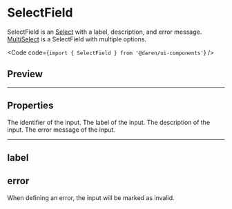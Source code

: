 
# SelectField

SelectField is an [Select](/select) with a label, description, and error
message. [MultiSelect](/select-field) is a SelectField with multiple options.

<Code code={`import { SelectField } from '@daren/ui-components'`} />

## Preview

<Preview>
  <div className="space-y-2">
    <SelectField
      name="select-field-basic"
      label="Select label"
      description="Select description"
      items={[
        {label: 'Item 1', value: '1'},
        {label: 'Item 2', value: '2'},
      ]}
    />
  </div>
</Preview>

---

## Properties

<Properties>
  <Property name="name" type="string" required>
    The identifier of the input.
  </Property>
  <Property name="label" type="string">
    The label of the input.
  </Property>
  <Property name="description" type="string">
    The description of the input.
  </Property>
  <Property name="error" type="string">
    The error message of the input.
  </Property>
</Properties>

---

## label

<Preview>
  <div className="space-y-2">
    <SelectField
      items={[
        {label: 'Item 1', value: '1'},
        {label: 'Item 2', value: '2'},
      ]}
      label="example label"
    />
  </div>
</Preview>

## error

When defining an error, the input will be marked as invalid.

<Preview>
  <div className="space-y-2">
    <SelectField
      items={[
        {label: 'Item 1', value: '1'},
        {label: 'Item 2', value: '2'},
      ]}
      label="example label"
      error="this is an example error"
    />
  </div>
</Preview>
